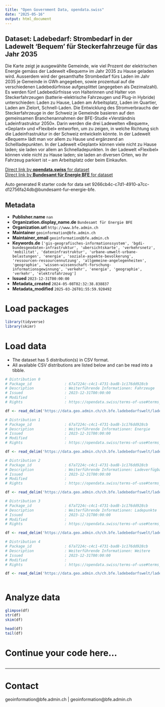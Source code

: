 ```yaml
---
title: "Open Government Data, opendata.swiss"
date: "2025-05-16"
output: html_document
---
```


## Dataset: Ladebedarf: Strombedarf in der Ladewelt 'Bequem' für Steckerfahrzeuge für das Jahr 2035

Die Karte zeigt je ausgewählte Gemeinde, wie viel Prozent der elektrischen Energie gemäss der Ladewelt «Bequem» im Jahr 2035 zu Hause geladen wird. Ausserdem wird der gesamthafte Strombedarf fürs Laden im Jahr 2035 je Gemeinde in GWh angegeben, sowie prozentual auf die verschiedenen Ladebedürfnisse aufgesplittet (angegeben als Dezimalzahl). Es werden fünf Ladebedürfnisse von Halterinnen und Halter von Steckerfahrzeugen (batterie-elektrische Fahrzeugen und Plug-in Hybride) unterschieden: Laden zu Hause, Laden am Arbeitsplatz, Laden im Quartier, Laden am Zielort, Schnell-Laden. Die Entwicklung des Stromverbrauchs der Steckerfahrzeuge in der Schweiz je Gemeinde basieren auf den gemeinsamen Branchenannahmen der BFE-Studie «Verständnis Ladeinfrastruktur 2050». Darin werden die drei Ladewelten «Bequem», «Geplant» und «Flexibel» entworfen, um zu zeigen, in welche Richtung sich die Ladeinfrastruktur in der Schweiz entwickeln könnte. In der Ladewelt «Bequem» lädt man vor allem zu Hause und ergänzend an Schellladepunkten. In der Ladewelt «Geplant» können viele nicht zu Hause laden; sie laden vor allem an Schnelladepunkten. In der Ladewelt «Flexibel» können viele nicht zu Hause laden; sie laden an diversen Orten, wo ihr Fahrzeug parkiert ist – am Arbeitsplatz oder beim Einkaufen.

[Direct link by **opendata.swiss** for dataset](https://opendata.swiss/de/dataset/ladebedarf-strombedarf-fur-steckerfahrzeuge-fur-das-jahr-2035)<br>
[Direct link by **Bundesamt für Energie BFE** for dataset](https://www.bfe.admin.ch/ladebedarfsszenarien)

Auto generated R starter code for data set 9266cb4c-c7d1-4910-a7cc-d12756fa24db@bundesamt-fur-energie-bfe.

## Metadata

- **Publisher.name** `nan`
- **Organization.display_name.de** `Bundesamt für Energie BFE`
- **Organization.url** `http://www.bfe.admin.ch`
- **Maintainer** `geoinformation@bfe.admin.ch`
- **Maintainer_email** `geoinformation@bfe.admin.ch`
- **Keywords.de** `['gis-geografisches-informationssystem', 'bgdi-bundesgeodaten-infrastruktur', 'ubersichtskarte', 'verkehrsnetz', 'mobilitat', 'dateninfrastruktur', 'urbane-umwelt-urbane-belastungen', 'energie', 'soziale-aspekte-bevolkerung', 'ressourcen-ressourcennutzung', 'allgemeine-angelegenheiten', 'geographie', 'wissen-wissenschaft-forschung-informationsgewinnung', 'verkehr', 'energie', 'geographie', 'verkehr', 'elektrofahrzeug']`
- **Issued** `2023-12-31T00:00:00`
- **Metadata_created** `2024-05-08T02:32:38.838837`
- **Metadata_modified** `2025-03-26T01:55:59.920492`


# Load packages

```r

library(tidyverse)
library(skimr)

```

# Load data

-   The dataset has 5 distribution(s) in CSV format.
-   All available CSV distributions are listed below and can be read into a tibble.

```r

# Distribution 0
# Package_id               : 67a7224c-c4c1-4731-bad8-1c176dd928cb
# Description              : Weiterführende Informationen: Fahrzeuge
# Issued                   : 2023-12-31T00:00:00
# Modified                 : 
# Rights                   : https://opendata.swiss/terms-of-use#terms_by

df <- read_delim('https://data.geo.admin.ch/ch.bfe.ladebedarfswelt/ladebedarfswelt/ladebedarfswelt-fahrzeuge_2056.csv.zip')

# Distribution 1
# Package_id               : 67a7224c-c4c1-4731-bad8-1c176dd928cb
# Description              : Weiterführende Informationen: Energie
# Issued                   : 2023-12-31T00:00:00
# Modified                 : 
# Rights                   : https://opendata.swiss/terms-of-use#terms_by

df <- read_delim('https://data.geo.admin.ch/ch.bfe.ladebedarfswelt/ladebedarfswelt/ladebedarfswelt-energie_2056.csv.zip')

# Distribution 2
# Package_id               : 67a7224c-c4c1-4731-bad8-1c176dd928cb
# Description              : Weiterführende Informationen: Ladeverfügbarkeit
# Issued                   : 2023-12-31T00:00:00
# Modified                 : 
# Rights                   : https://opendata.swiss/terms-of-use#terms_by

df <- read_delim('https://data.geo.admin.ch/ch.bfe.ladebedarfswelt/ladebedarfswelt/ladebedarfswelt-verfuegbarkeit_2056.csv.zip')

# Distribution 3
# Package_id               : 67a7224c-c4c1-4731-bad8-1c176dd928cb
# Description              : Weiterführende Informationen: Ladepunkte
# Issued                   : 2023-12-31T00:00:00
# Modified                 : 
# Rights                   : https://opendata.swiss/terms-of-use#terms_by

df <- read_delim('https://data.geo.admin.ch/ch.bfe.ladebedarfswelt/ladebedarfswelt/ladebedarfswelt-ladepunkte_2056.csv.zip')

# Distribution 4
# Package_id               : 67a7224c-c4c1-4731-bad8-1c176dd928cb
# Description              : Weiterführende Informationen: Weitere
# Issued                   : 2023-12-31T00:00:00
# Modified                 : 
# Rights                   : https://opendata.swiss/terms-of-use#terms_by

df <- read_delim('https://data.geo.admin.ch/ch.bfe.ladebedarfswelt/ladebedarfswelt/ladebedarfswelt-weitere_2056.csv.zip')



```

# Analyze data

```r

glimpse(df)
str(df)
skim(df)

head(df)
tail(df)

```

# Continue your code here...

```r

```

------------------------------------------------------------------------

# Contact

geoinformation@bfe.admin.ch | geoinformation@bfe.admin.ch
